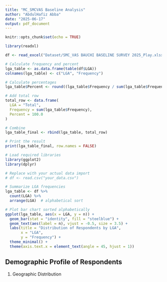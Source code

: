 ```yaml
---
title: "MC_SMCVAS Baseline Analysis"
author: "AbdulHafiz Abba"
date: "2025-06-17"
output: pdf_document
---
```


```r
knitr::opts_chunk$set(echo = TRUE)
```
```r
library(readxl)

df <- read_excel("Dataset/SMC_VAS BAUCHI BASELINE SURVEY 2025_Play.xlsx")

```
```r
# Calculate frequency and percent
lga_table <- as.data.frame(table(df$LGA))
colnames(lga_table) <- c("LGA", "Frequency")

# Calculate percentages
lga_table$Percent <- round((lga_table$Frequency / sum(lga_table$Frequency)) * 100, 1)

# Add total row
total_row <- data.frame(
  LGA = "Total",
  Frequency = sum(lga_table$Frequency),
  Percent = 100.0
)

# Combine
lga_table_final <- rbind(lga_table, total_row)

# Print the result
print(lga_table_final, row.names = FALSE)
```
```r
# Load required libraries
library(ggplot2)
library(dplyr)

# Replace with your actual data import
# df <- read.csv("your_data.csv")

# Summarize LGA frequencies
lga_table <- df %>%
  count(LGA) %>%
  arrange(LGA)  # alphabetical sort

# Plot bar chart sorted alphabetically
ggplot(lga_table, aes(x = LGA, y = n)) +
  geom_bar(stat = "identity", fill = "steelblue") +
  geom_text(aes(label = n), vjust = -0.5, size = 3.5) +
  labs(title = "Distribution of Respondents by LGA",
       x = "LGA",
       y = "Frequency") +
  theme_minimal() +
  theme(axis.text.x = element_text(angle = 45, hjust = 1))


```


## Demographic Profile of Respondents

1. Geographic Distribution

